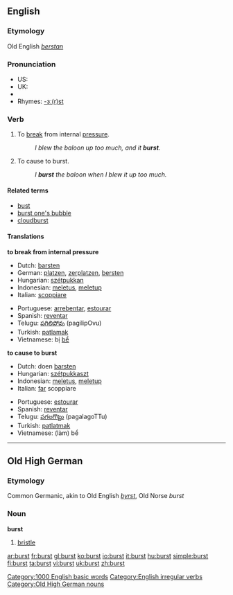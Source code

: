 ==English==

===Etymology===
Old English ''[[berstan]]''

===Pronunciation===
*US: {{IPA|/bɜrst/}}
*UK: {{IPA|/bɜːst/}}
*{{audio|en-us-burst.ogg|Audio (US)}}
*Rhymes: [[Rhymes:English:-ɜː(r)st|-ɜː(r)st]]

===Verb===
{{en-verb|bursts|bursting|burst}}

# {{intransitive}} To [[break]] from internal [[pressure]].
#: ''I blew the baloon up too much, and it '''burst'''.''
# {{transitive}} To cause to burst.
#: ''I '''burst''' the baloon when I blew it up too much.''

====Related terms====
*[[bust]]
*[[burst one's bubble]]
*[[cloudburst]]

====Translations====
'''to break from internal pressure'''
{{top}}
*Dutch: [[barsten]]
*German: [[platzen]], [[zerplatzen]], [[bersten]]
*Hungarian: [[szétpukkan]]
*Indonesian: [[letus|meletus]], [[letup|meletup]]
*Italian: [[scoppiare]]
{{mid}}
*Portuguese: [[arrebentar]], [[estourar]]
*Spanish: [[reventar]]
*Telugu: [[పగిలిపోవు]] (pagilipOvu)
*Turkish: [[patlamak]]
*Vietnamese: bị [[bể]]
{{bottom}}

'''to cause to burst'''
{{top}}
*Dutch: doen [[barsten]]
*Hungarian: [[szétpukkaszt]]
*Indonesian: [[letus|meletus]], [[letup|meletup]]
*Italian: [[fare|far]] scoppiare
{{mid}}
*Portuguese: [[estourar]]
*Spanish: [[reventar]]
*Telugu: [[పగలగొట్టు]] (pagalagoTTu)
*Turkish: [[patlatmak]]
*Vietnamese: (làm) bể
{{bottom}}

[[Category:1000 English basic words]]
[[Category:English irregular verbs]]

----

==Old High German==

===Etymology===
Common Germanic, akin to Old English ''[[byrst]]'', Old Norse ''burst''

===Noun===
'''burst'''

# [[bristle]]

[[Category:Old High German nouns]]

[[ar:burst]]
[[fr:burst]]
[[gl:burst]]
[[ko:burst]]
[[io:burst]]
[[it:burst]]
[[hu:burst]]
[[simple:burst]]
[[fi:burst]]
[[ta:burst]]
[[vi:burst]]
[[uk:burst]]
[[zh:burst]]